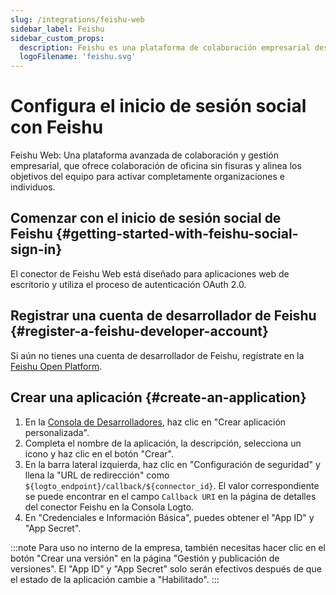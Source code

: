 ```yaml
---
slug: /integrations/feishu-web
sidebar_label: Feishu
sidebar_custom_props:
  description: Feishu es una plataforma de colaboración empresarial desarrollada por ByteDance.
  logoFilename: 'feishu.svg'
---
```



# Configura el inicio de sesión social con Feishu

Feishu Web: Una plataforma avanzada de colaboración y gestión empresarial, que ofrece colaboración de oficina sin fisuras y alinea los objetivos del equipo para activar completamente organizaciones e individuos.

<GuideTip />

## Comenzar con el inicio de sesión social de Feishu \{#getting-started-with-feishu-social-sign-in}

El conector de Feishu Web está diseñado para aplicaciones web de escritorio y utiliza el proceso de autenticación OAuth 2.0.

## Registrar una cuenta de desarrollador de Feishu \{#register-a-feishu-developer-account}

Si aún no tienes una cuenta de desarrollador de Feishu, regístrate en la [Feishu Open Platform](https://open.feishu.cn/app).

## Crear una aplicación \{#create-an-application}

1. En la [Consola de Desarrolladores](https://open.feishu.cn/app), haz clic en "Crear aplicación personalizada".
2. Completa el nombre de la aplicación, la descripción, selecciona un icono y haz clic en el botón "Crear".
3. En la barra lateral izquierda, haz clic en "Configuración de seguridad" y llena la "URL de redirección" como `${logto_endpoint}/callback/${connector_id}`. El valor correspondiente se puede encontrar en el campo `Callback URI` en la página de detalles del conector Feishu en la Consola Logto.
4. En "Credenciales e Información Básica", puedes obtener el "App ID" y "App Secret".

:::note
Para uso no interno de la empresa, también necesitas hacer clic en el botón "Crear una versión" en la página "Gestión y publicación de versiones". El "App ID" y "App Secret" solo serán efectivos después de que el estado de la aplicación cambie a "Habilitado".
:::
